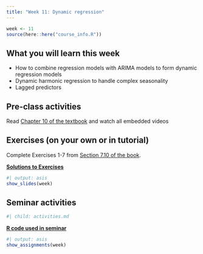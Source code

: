 ```yaml
---
title: "Week 11: Dynamic regression"
---
```


```r
week <- 11
source(here::here("course_info.R"))
```

## What you will learn this week

* How to combine regression models with ARIMA models to form dynamic regression models
* Dynamic harmonic regression to handle complex seasonality
* Lagged predictors

## Pre-class activities

Read [Chapter 10 of the textbook](https://otexts.com/fpp3/dynamic.html) and watch all embedded videos

## Exercises (on your own or in tutorial)

Complete Exercises 1-7 from [Section 7.10 of the book](https://otexts.com/fpp3/regression-exercises.html).

[**Solutions to Exercises**](ex11-sol.qmd)

```r
#| output: asis
show_slides(week)
```

## Seminar activities

```r
#| child: activities.md
```

[**R code used in seminar**](seminar_code.R)

```r
#| output: asis
show_assignments(week)
```
